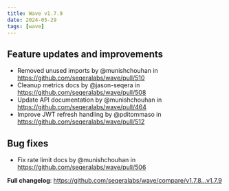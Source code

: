 ```yaml
---
title: Wave v1.7.9
date: 2024-05-29
tags: [wave]
---
```


## Feature updates and improvements

- Removed unused imports by @munishchouhan in https://github.com/seqeralabs/wave/pull/510
- Cleanup metrics docs by @jason-seqera in https://github.com/seqeralabs/wave/pull/508
- Update API documentation by @munishchouhan in https://github.com/seqeralabs/wave/pull/464
- Improve JWT refresh handling by @pditommaso in https://github.com/seqeralabs/wave/pull/512

## Bug fixes

- Fix rate limit docs by @munishchouhan in https://github.com/seqeralabs/wave/pull/506

**Full changelog**: https://github.com/seqeralabs/wave/compare/v1.7.8...v1.7.9
